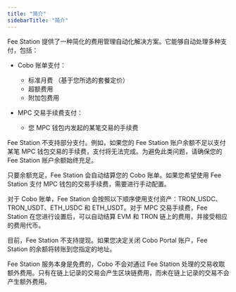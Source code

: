 ```yaml
---
title: "简介"
sidebarTitle: "简介"
---
```


Fee Station 提供了一种简化的费用管理自动化解决方案。它能够自动处理多种支付，包括：

- Cobo 账单支付：
    - 标准月费 （基于您所选的套餐定价）
    - 超额费用
    - 附加包费用

- MPC 交易手续费支付：
    - 您 MPC 钱包内发起的某笔交易的手续费

Fee Station 不支持部分支付。例如，如果您的 Fee Station 账户余额不足以支付某笔 MPC 钱包交易的手续费，支付将无法完成。为避免此类问题，请确保您的 Fee Station 账户余额始终充足。

只要余额充足，Fee Station 会自动结算您的 Cobo 账单。如果您希望使用 Fee Station 支付 MPC 钱包的交易手续费，需要进行手动配置。

对于 Cobo 账单，Fee Station 会按照以下顺序使用支付资产：TRON_USDC、TRON_USDT、ETH_USDC 和 ETH_USDT。对于 MPC 交易手续费，Fee Station 在您进行设置后，可以自动结算 EVM 和 TRON 链上的费用，并接受相应的费用代币。

目前，Fee Station 不支持提现。如果您决定关闭 Cobo Portal 账户，Fee Station 的余额将转账到您指定的地址。

Fee Station 服务本身是免费的，Cobo 不会对通过 Fee Station 处理的交易收取额外费用。只有在链上记录的交易会产生区块链费用，而未在链上记录的交易不会产生额外费用。